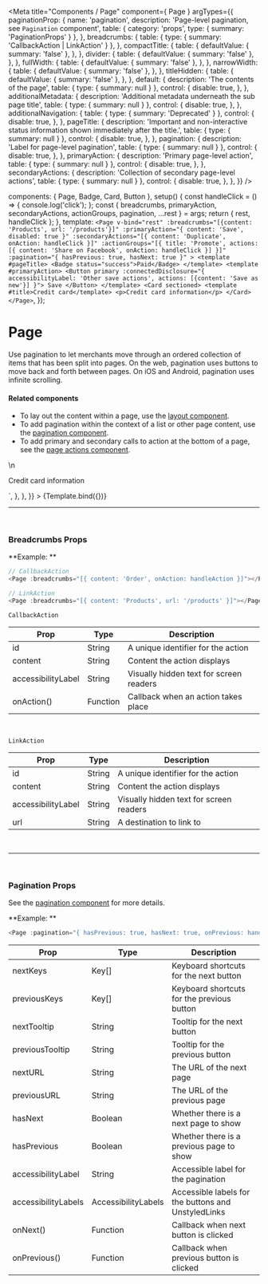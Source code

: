 
<Meta
  title="Components / Page"
  component={ Page }
  argTypes={{
    paginationProp: {
      name: 'pagination',
      description: 'Page-level pagination, see `Pagination` component',
      table: {
        category: 'props',
        type: { summary: 'PaginationProps' }
      },
    },
    breadcrumbs: {
      table: {
        type: { summary: 'CallbackAction | LinkAction' }
      },
    },
    compactTitle: {
      table: { defaultValue: { summary: 'false' }, },
    },
    divider: {
      table: { defaultValue: { summary: 'false' }, },
    },
    fullWidth: {
      table: { defaultValue: { summary: 'false' }, },
    },
    narrowWidth: {
      table: { defaultValue: { summary: 'false' }, },
    },
    titleHidden: {
      table: { defaultValue: { summary: 'false' }, },
    },
    default: {
      description: 'The contents of the page',
      table: { type: { summary: null } },
      control: {
        disable: true,
      },
    },
    additionalMetadata: {
      description: 'Additional metadata underneath the sub page title',
      table: { type: { summary: null } },
      control: {
        disable: true,
      },
    },
    additionalNavigation: {
      table: { type: { summary: 'Deprecated' } },
      control: {
        disable: true,
      },
    },
    pageTitle: {
      description: 'Important and non-interactive status information shown immediately after the title.',
      table: { type: { summary: null } },
      control: {
        disable: true,
      },
    },
    pagination: {
      description: 'Label for page-level pagination',
      table: { type: { summary: null } },
      control: {
        disable: true,
      },
    },
    primaryAction: {
      description: 'Primary page-level action',
      table: { type: { summary: null } },
      control: {
        disable: true,
      },
    },
    secondaryActions: {
      description: 'Collection of secondary page-level actions',
      table: { type: { summary: null } },
      control: {
        disable: true,
      },
    },
  }}
/>

  components: { Page, Badge, Card, Button },
  setup() {
    const handleClick = () => {
      console.log('click');
    };
    const { breadcrumbs, primaryAction, secondaryActions, actionGroups, pagination, ...rest } = args;
    return { rest, handleClick };
  },
  template: `
    <Page
      v-bind="rest"
      :breadcrumbs="[{content: 'Products', url: '/products'}]"
      :primaryAction="{ content: 'Save', disabled: true }"
      :secondaryActions="[{ content: 'Duplicate', onAction: handleClick }]"
      :actionGroups="[{ title: 'Promote', actions: [{ content: 'Share on Facebook', onAction: handleClick }] }]"
      :pagination="{ hasPrevious: true, hasNext: true }"
    >
      <template #pageTitle>
        <Badge status="success">Paid</Badge>
      </template>
      <template #primaryAction>
        <Button primary :connectedDisclosure="{ accessibilityLabel: 'Other save actions', actions: [{content: 'Save as new'}] }">
          Save
        </Button>
      </template>
      <Card sectioned>
        <template #title>Credit card</template>
        <p>Credit card information</p>
      </Card>
    </Page>
  `,
});

# Page

Use pagination to let merchants move through an ordered collection of items that has been split into pages. On the web, pagination uses buttons to move back and forth between pages. On iOS and Android, pagination uses infinite scrolling.

#### **Related components**

- To lay out the content within a page, use the [layout component](./?path=/docs/components-layout).
- To add pagination within the context of a list or other page content, use the [pagination component](./?path=/docs/components-pagination).
- To add primary and secondary calls to action at the bottom of a page, see the [page actions component](./?path=/docs/components-page-actions).

<Canvas>
  <Story
    name="Page"
    inline={false}
    height="250px"
    args={{
      fullWidth: true,
      narrowWidth: false,
      title: '3/4 inch Leather pet collar',
      subtitle: 'Perfect for any pet',
      compactTitle: false,
      titleHidden: false,
      divider: false,
    }}
    parameters={{
      docs: {
        source: {
          code: dedent`
            <Page
              :fullWidth="true"
              title="3/4 inch Leather pet collar",
              subtitle="Perfect for any pet",
              :breadcrumbs="[{content: 'Products', url: '/products'}]"
              :primaryAction="{ content: 'Save', disabled: true }"
              :secondaryActions="[{ content: 'Duplicate', onAction: handleClick }]"
              :actionGroups="[{ title: 'Promote', actions: [{ content: 'Share on Facebook', onAction: handleClick }] }]"
              :pagination="{ hasPrevious: true, hasNext: true }"
            >
              <template #pageTitle>
                <Badge status="success">Paid</Badge>
              </template>
              <template #primaryAction>
                <Button primary :connectedDisclosure="{ accessibilityLabel: 'Other save actions', actions: [{content: 'Save as new'}] }">
                  Save
                </Button>
              </template>\n
              <Card sectioned>
                <template #title>Credit card</template>
                <p>Credit card information</p>
              </Card>
            </Page>
          `,
        },
      },
    }}
  >
    {Template.bind({})}
  </Story>
</Canvas>

<ArgsTable story="Page" />

---
<br/>

### **Breadcrumbs Props**

**Example: **

```javascript
// CallbackAction
<Page :breadcrumbs="[{ content: 'Order', onAction: handleAction }]"></Page>

// LinkAction
<Page :breadcrumbs="[{ content: 'Products', url: '/products' }]"></Page>
```

`CallbackAction`

| Prop             | Type                          | Description                                                                                        |
| ---------------- | ----------------------------- | -------------------------------------------------------------------------------------------------- |
| id                  | String   | A unique identifier for the action          |
| content             | String   | Content the action displays |
| accessibilityLabel  | String   | Visually hidden text for screen readers                                   |
| onAction()          | Function | Callback when an action takes place                                   |

<br/>

`LinkAction`

| Prop             | Type                          | Description                                                                                        |
| ---------------- | ----------------------------- | -------------------------------------------------------------------------------------------------- |
| id                  | String   | A unique identifier for the action          |
| content             | String   | Content the action displays |
| accessibilityLabel  | String   | Visually hidden text for screen readers                                   |
| url                 | String   | A destination to link to                                   |

<br/>

---
<br/>

### **Pagination Props**

See the [pagination component](./?path=/docs/components-pagination) for more details.

**Example: **

```javascript
<Page :pagination="{ hasPrevious: true, hasNext: true, onPrevious: handlePrevious, onNext: handleNext }"></Page>
```

| Prop             | Type                          | Description                                                                                        |
| ---------------- | ----------------------------- | -------------------------------------------------------------------------------------------------- |
| nextKeys              | Key[]     | Keyboard shortcuts for the next button          |
| previousKeys          | Key[]     | Keyboard shortcuts for the previous button      |
| nextTooltip           | String    | Tooltip for the next button                     |
| previousTooltip       | String    | Tooltip for the previous button                 |
| nextURL               | String    | The URL of the next page                 |
| previousURL           | String    | The URL of the previous page                 |
| hasNext               | Boolean   | Whether there is a next page to show                 |
| hasPrevious           | Boolean   | Whether there is a previous page to show                 |
| accessibilityLabel    | String    | Accessible label for the pagination                 |
| accessibilityLabels   | AccessibilityLabels  | Accessible labels for the buttons and UnstyledLinks                |
| onNext()          | Function | Callback when next button is clicked                                   |
| onPrevious()          | Function | Callback when previous button is clicked                                   |

